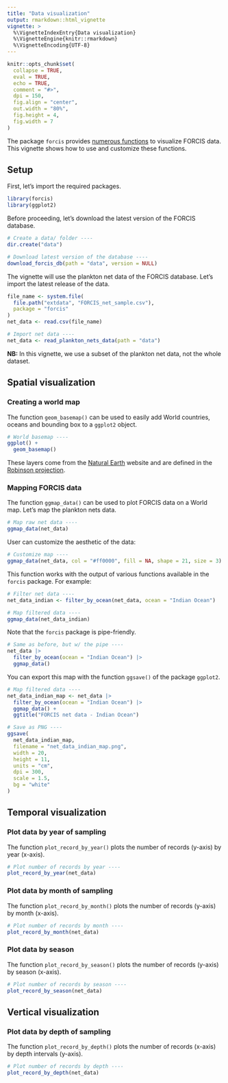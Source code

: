 ```yaml
---
title: "Data visualization"
output: rmarkdown::html_vignette
vignette: >
  %\VignetteIndexEntry{Data visualization}
  %\VignetteEngine{knitr::rmarkdown}
  %\VignetteEncoding{UTF-8}
---
```


```r
knitr::opts_chunk$set(
  collapse = TRUE,
  eval = TRUE,
  echo = TRUE,
  comment = "#>",
  dpi = 150,
  fig.align = "center",
  out.width = "80%",
  fig.height = 4,
  fig.width = 7
)
```

The package `forcis` provides [numerous functions](https://frbcesab.github.io/forcis/reference/index.html#visualization-tools) to visualize FORCIS data. This vignette shows how to use and customize these functions.


## Setup

First, let's import the required packages.

```r
library(forcis)
library(ggplot2)
```

Before proceeding, let's download the latest version of the FORCIS database.

```r
# Create a data/ folder ----
dir.create("data")

# Download latest version of the database ----
download_forcis_db(path = "data", version = NULL)
```

The vignette will use the plankton net data of the FORCIS database. Let's import the latest release of the data.

```r
file_name <- system.file(
  file.path("extdata", "FORCIS_net_sample.csv"),
  package = "forcis"
)
net_data <- read.csv(file_name)
```

```r
# Import net data ----
net_data <- read_plankton_nets_data(path = "data")
```

**NB:** In this vignette, we use a subset of the plankton net data, not the whole dataset.


## Spatial visualization

### Creating a world map

The function `geom_basemap()` can be used to easily add World countries, oceans and bounding box to a `ggplot2` object.

```r
# World basemap ----
ggplot() +
  geom_basemap()
```

These layers come from the [Natural Earth](https://www.naturalearthdata.com/) website and are defined in the [Robinson projection](https://epsg.io/54030).



### Mapping FORCIS data

The function `ggmap_data()` can be used to plot FORCIS data on a World map. Let's map the plankton nets data.

```r
# Map raw net data ----
ggmap_data(net_data)
```

User can customize the aesthetic of the data:

```r
# Customize map ----
ggmap_data(net_data, col = "#ff0000", fill = NA, shape = 21, size = 3)
```

This function works with the output of various functions available in the `forcis` package. For example:

```r
# Filter net data ----
net_data_indian <- filter_by_ocean(net_data, ocean = "Indian Ocean")

# Map filtered data ----
ggmap_data(net_data_indian)
```

Note that the `forcis` package is pipe-friendly.

```r
# Same as before, but w/ the pipe ----
net_data |>
  filter_by_ocean(ocean = "Indian Ocean") |>
  ggmap_data()
```

You can export this map with the function `ggsave()` of the package `ggplot2`.


```r
# Map filtered data ----
net_data_indian_map <- net_data |>
  filter_by_ocean(ocean = "Indian Ocean") |>
  ggmap_data() +
  ggtitle("FORCIS net data - Indian Ocean")

# Save as PNG ----
ggsave(
  net_data_indian_map,
  filename = "net_data_indian_map.png",
  width = 20,
  height = 11,
  units = "cm",
  dpi = 300,
  scale = 1.5,
  bg = "white"
)
```


## Temporal visualization

### Plot data by year of sampling

The function `plot_record_by_year()` plots the number of records (y-axis) by year (x-axis).


```r
# Plot number of records by year ----
plot_record_by_year(net_data)
```



### Plot data by month of sampling

The function `plot_record_by_month()` plots the number of records (y-axis) by month (x-axis).

```r
# Plot number of records by month ----
plot_record_by_month(net_data)
```



### Plot data by season

The function `plot_record_by_season()` plots the number of records (y-axis) by season (x-axis).


```r
# Plot number of records by season ----
plot_record_by_season(net_data)
```


## Vertical visualization

### Plot data by depth of sampling

The function `plot_record_by_depth()` plots the number of records (x-axis) by depth intervals (y-axis).


```r
# Plot number of records by depth ----
plot_record_by_depth(net_data)
```
